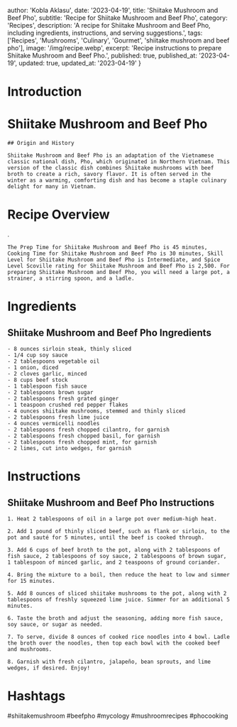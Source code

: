 
  author: 'Kobla Aklasu',
  date: '2023-04-19',
  title: 'Shiitake Mushroom and Beef Pho',
  subtitle: 'Recipe for Shiitake Mushroom and Beef Pho',
  category: 'Recipes',
  description: 'A recipe for Shiitake Mushroom and Beef Pho, including ingredients, instructions, and serving suggestions.',
  tags: ['Recipes', 'Mushrooms', 'Culinary', 'Gourmet', 'shiitake mushroom and beef pho'],
  image: '/img/recipe.webp',
  excerpt: 'Recipe instructions to prepare Shiitake Mushroom and Beef Pho.',
  published: true,
  published_at: '2023-04-19',
  updated: true,
  updated_at: '2023-04-19'
}


  # Introduction

# Shiitake Mushroom and Beef Pho
    
    ## Origin and History
    
    Shiitake Mushroom and Beef Pho is an adaptation of the Vietnamese classic national dish, Pho, which originated in Northern Vietnam. This version of the classic dish combines Shiitake mushrooms with beef broth to create a rich, savory flavor. It is often served in the winter as a warming, comforting dish and has become a staple culinary delight for many in Vietnam.

# Recipe Overview

. 
    
    The Prep Time for Shiitake Mushroom and Beef Pho is 45 minutes, Cooking Time for Shiitake Mushroom and Beef Pho is 30 minutes, Skill Level for Shiitake Mushroom and Beef Pho is Intermediate, and Spice Level Scoville rating for Shiitake Mushroom and Beef Pho is 2,500. For preparing Shiitake Mushroom and Beef Pho, you will need a large pot, a strainer, a stirring spoon, and a ladle.

# Ingredients

## Shiitake Mushroom and Beef Pho Ingredients
    - 8 ounces sirloin steak, thinly sliced
    - 1/4 cup soy sauce
    - 2 tablespoons vegetable oil
    - 1 onion, diced
    - 2 cloves garlic, minced
    - 8 cups beef stock
    - 1 tablespoon fish sauce
    - 2 tablespoons brown sugar
    - 2 tablespoons fresh grated ginger
    - 1 teaspoon crushed red pepper flakes
    - 4 ounces shiitake mushrooms, stemmed and thinly sliced
    - 2 tablespoons fresh lime juice
    - 4 ounces vermicelli noodles
    - 2 tablespoons fresh chopped cilantro, for garnish
    - 2 tablespoons fresh chopped basil, for garnish
    - 2 tablespoons fresh chopped mint, for garnish
    - 2 limes, cut into wedges, for garnish

# Instructions

## Shiitake Mushroom and Beef Pho Instructions
    
    1. Heat 2 tablespoons of oil in a large pot over medium-high heat.
    
    2. Add 1 pound of thinly sliced beef, such as flank or sirloin, to the pot and sauté for 5 minutes, until the beef is cooked through.
    
    3. Add 6 cups of beef broth to the pot, along with 2 tablespoons of fish sauce, 2 tablespoons of soy sauce, 2 tablespoons of brown sugar, 1 tablespoon of minced garlic, and 2 teaspoons of ground coriander.
    
    4. Bring the mixture to a boil, then reduce the heat to low and simmer for 15 minutes.
    
    5. Add 8 ounces of sliced shiitake mushrooms to the pot, along with 2 tablespoons of freshly squeezed lime juice. Simmer for an additional 5 minutes.
    
    6. Taste the broth and adjust the seasoning, adding more fish sauce, soy sauce, or sugar as needed.
    
    7. To serve, divide 8 ounces of cooked rice noodles into 4 bowl. Ladle the broth over the noodles, then top each bowl with the cooked beef and mushrooms.
    
    8. Garnish with fresh cilantro, jalapeño, bean sprouts, and lime wedges, if desired. Enjoy!

# Hashtags

#shiitakemushroom #beefpho #mycology #mushroomrecipes #phocooking



